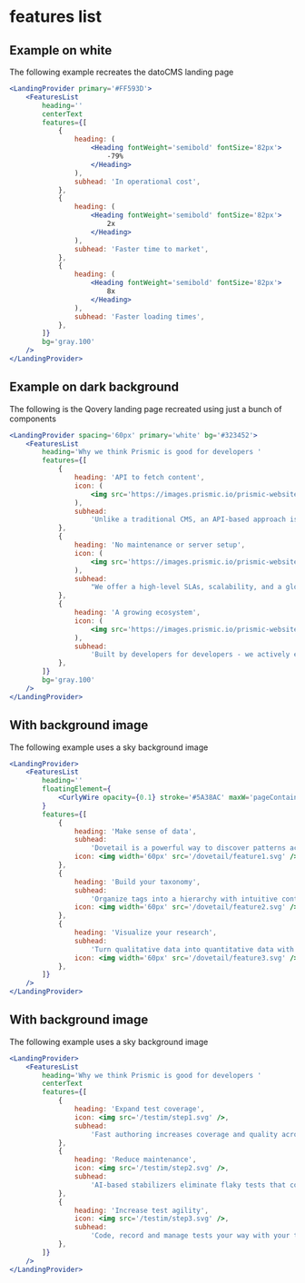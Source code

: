 
# features list

## Example on white

The following example recreates the datoCMS landing page

```jsx
<LandingProvider primary='#FF593D'>
    <FeaturesList
        heading=''
        centerText
        features={[
            {
                heading: (
                    <Heading fontWeight='semibold' fontSize='82px'>
                        -79%
                    </Heading>
                ),
                subhead: 'In operational cost',
            },
            {
                heading: (
                    <Heading fontWeight='semibold' fontSize='82px'>
                        2x
                    </Heading>
                ),
                subhead: 'Faster time to market',
            },
            {
                heading: (
                    <Heading fontWeight='semibold' fontSize='82px'>
                        8x
                    </Heading>
                ),
                subhead: 'Faster loading times',
            },
        ]}
        bg='gray.100'
    />
</LandingProvider>
```

## Example on dark background

The following is the Qovery landing page recreated using just a bunch of components

```jsx
<LandingProvider spacing='60px' primary='white' bg='#323452'>
    <FeaturesList
        heading='Why we think Prismic is good for developers '
        features={[
            {
                heading: 'API to fetch content',
                icon: (
                    <img src='https://images.prismic.io/prismic-website%2F4e288d2e-66cd-4209-9ada-fbfb6f1c19c1_api.svg?auto=compress,format' />
                ),
                subhead:
                    'Unlike a traditional CMS, an API-based approach is much simpler and more secure. This includes options for REST, GraphQL, and SDKs that help our users to make the most of Prismic.',
            },
            {
                heading: 'No maintenance or server setup',
                icon: (
                    <img src='https://images.prismic.io/prismic-website%2F4080f213-f9e0-47f1-ae57-1d26874f1a08_setup.svg?auto=compress,format' />
                ),
                subhead:
                    "We offer a high-level SLAs, scalability, and a global CDN. We'll make sure that everything is running smoothly in the background so that you can focus on your projects.",
            },
            {
                heading: 'A growing ecosystem',
                icon: (
                    <img src='https://images.prismic.io/prismic-website%2F4268d459-cec4-4e46-856b-d2eaba8d71f8_ecosystem.svg?auto=compress,format' />
                ),
                subhead:
                    'Built by developers for developers - we actively engage with the community. Enjoy content that is created specifically for our community and join our Slack to discuss your Prismic projects.',
            },
        ]}
        bg='gray.100'
    />
</LandingProvider>
```

## With background image

The following example uses a sky background image

```jsx
<LandingProvider>
    <FeaturesList
        heading=''
        floatingElement={
            <CurlyWire opacity={0.1} stroke='#5A38AC' maxW='pageContainer' />
        }
        features={[
            {
                heading: 'Make sense of data',
                subhead:
                    'Dovetail is a powerful way to discover patterns across interviews, usability testing, survey responses, and more',
                icon: <img width='60px' src='/dovetail/feature1.svg' />,
            },
            {
                heading: 'Build your taxonomy',
                subhead:
                    'Organize tags into a hierarchy with intuitive controls like drag & drop, and extend your project with global tags.',
                icon: <img width='60px' src='/dovetail/feature2.svg' />,
            },
            {
                heading: 'Visualize your research',
                subhead:
                    'Turn qualitative data into quantitative data with highlights, and visualize your work with a variety of beautiful charts.',
                icon: <img width='60px' src='/dovetail/feature3.svg' />,
            },
        ]}
    />
</LandingProvider>
```

## With background image

The following example uses a sky background image

```jsx
<LandingProvider>
    <FeaturesList
        heading='Why we think Prismic is good for developers '
        centerText
        features={[
            {
                heading: 'Expand test coverage',
                icon: <img src='/testim/step1.svg' />,
                subhead:
                    'Fast authoring increases coverage and quality across your application..',
            },
            {
                heading: 'Reduce maintenance',
                icon: <img src='/testim/step2.svg' />,
                subhead:
                    'AI-based stabilizers eliminate flaky tests that consume resources.',
            },
            {
                heading: 'Increase test agility',
                icon: <img src='/testim/step3.svg' />,
                subhead:
                    'Code, record and manage tests your way with your tools for greater flexibility.',
            },
        ]}
    />
</LandingProvider>
```
